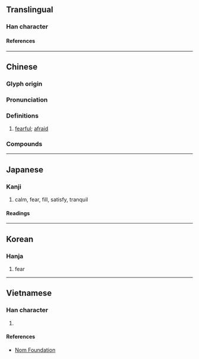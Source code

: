 {{character info/new}}
==Translingual==

===Han character===
{{Han char|rn=61|rad=心|as=09|sn=12|four=94094|canj=PPTD|ids=⿰忄枼}}

====References====
{{Han ref|kx=0392.290|dkj=10861|dj=0728.130|hdz=42326.040|uh=60F5}}

----

==Chinese==
{{zh-forms}}

===Glyph origin===
{{Han etym}}

===Pronunciation===
{{zh-pron
|m=dié
|c=dip6
|mc=y
|oc=y
|cat=a
}}

===Definitions===
{{zh-hanzi}}

# {{lb|zh|literary}} [[fearful]]; [[afraid]]

===Compounds===
{{zh-der|悲惵|惵息|惵惵|惵懼|愁惵|煩惵}}

----

==Japanese==

===Kanji===
{{ja-kanji|grade=|rs=心09}}

# calm, fear, fill, satisfy, tranquil

====Readings====
{{ja-readings
|goon=じょう<でふ, きょう<けふ
|kanon=ちょう<てふ, きょう<けふ
|kun=やす-らか
}}

----

==Korean==

===Hanja===
{{ko-hanja|접}}

# fear

----

==Vietnamese==

===Han character===
{{vi-readings|rs=心09|reading=đẹp}}

# {{rfdef|vi|sort=心09}}

====References====
* [http://nomfoundation.org/common/nom_details.php?codepoint=60f5 Nom Foundation]